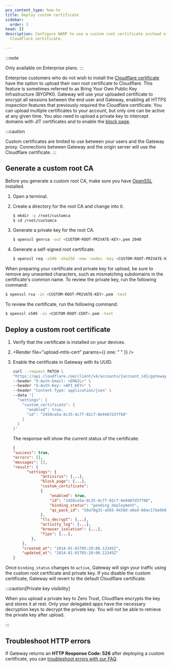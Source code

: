 ```yaml
---
pcx_content_type: how-to
title: Deploy custom certificate
sidebar:
  order: 3
head: []
description: Configure WARP to use a custom root certificate instead of the
  Cloudflare certificate.

---
```



:::note

Only available on Enterprise plans. 
:::

Enterprise customers who do not wish to install the [Cloudflare certificate](/cloudflare-one/connections/connect-devices/warp/user-side-certificates/install-cloudflare-cert/) have the option to upload their own root certificate to Cloudflare. This feature is sometimes referred to as Bring Your Own Public Key Infrastructure (BYOPKI). Gateway will use your uploaded certificate to encrypt all sessions between the end user and Gateway, enabling all HTTPS inspection features that previously required the Cloudflare certificate. You can upload multiple certificates to your account, but only one can be active at any given time. You also need to upload a private key to intercept domains with JIT certificates and to enable the [block page](/cloudflare-one/policies/gateway/configuring-block-page/).

:::caution

Custom certificates are limited to use between your users and the Gateway proxy. Connections between Gateway and the origin server will use the Cloudflare certificate. 
:::

## Generate a custom root CA

Before you generate a custom root CA, make sure you have [OpenSSL](https://www.openssl.org/) installed.

1. Open a terminal.

2. Create a directory for the root CA and change into it.

   ```sh
   $ mkdir -p /root/customca
   $ cd /root/customca
   ```

3. Generate a private key for the root CA.

   ```sh
   $ openssl genrsa -out <CUSTOM-ROOT-PRIVATE-KEY>.pem 2048
   ```

4. Generate a self-signed root certificate.

   ```sh
   $ openssl req -x509 -sha256 -new -nodes -key <CUSTOM-ROOT-PRIVATE-KEY>.pem -days 365 -out <CUSTOM-ROOT-CERT>.pem
   ```

When preparing your certificate and private key for upload, be sure to remove any unwanted characters, such as mismatching subdomains in the certificate's common name. To review the private key, run the following command:

```sh
$ openssl rsa -in <CUSTOM-ROOT-PRIVATE-KEY>.pem -text
```

To review the certificate, run the following command:

```sh
$ openssl x509 -in <CUSTOM-ROOT-CERT>.pem -text
```

## Deploy a custom root certificate

1. Verify that the certificate is installed on your devices.

2. <Render file="upload-mtls-cert" params={{ one: " " }} />

3. Enable the certificate in Gateway with its UUID.

   ```bash null {10}
   curl --request PATCH \
   "https://api.cloudflare.com/client/v4/accounts/{account_id}/gateway/configuration" \
   --header "X-Auth-Email: <EMAIL>" \
   --header "X-Auth-Key: <API_KEY>" \
   --header "Content-Type: application/json" \
   --data '{
     "settings": {
       "custom_certificate": {
         "enabled": true,
         "id": "2458ce5a-0c35-4c7f-82c7-8e9487d3ff60"
       }
     }
   }'
   ```

   The response will show the current status of the certificate:

   ```json null {13}
   {
   "success": true,
   "errors": [],
   "messages": [],
   "result": {
         "settings": {
               "antivirus": {...},
               "block_page": {...},
               "custom_certificate":
               {
                   "enabled": true,
                   "id": "2458ce5a-0c35-4c7f-82c7-8e9487d3ff60",
                   "binding_status": "pending_deployment",
                   "qs_pack_id": "50a78g31-a5b5-4k58d-a6ed-b0ac17da9k05"
               },
               "tls_decrypt": {...},
               "activity_log": {...},
               "browser_isolation": {...},
               "fips": {...},
           },
       },
       "created_at": "2014-01-01T05:20:00.12345Z",
       "updated_at": "2014-01-01T05:20:00.12345Z"
   }
   ```

Once `binding_status` changes to `active`, Gateway will sign your traffic using the custom root certificate and private key. If you disable the custom certificate, Gateway will revert to the default Cloudflare certificate.

:::caution[Private key visibility]


When you upload a private key to Zero Trust, Cloudflare encrypts the key and stores it at rest. Only your delegated apps have the necessary decryption keys to decrypt the private key. You will not be able to retrieve the private key after upload.


:::

## Troubleshoot HTTP errors

If Gateway returns an **HTTP Response Code: 526** after deploying a custom certificate, you can [troubleshoot errors with our FAQ](/cloudflare-one/faq/teams-troubleshooting/#i-see-error-526-when-browsing-to-a-website).
